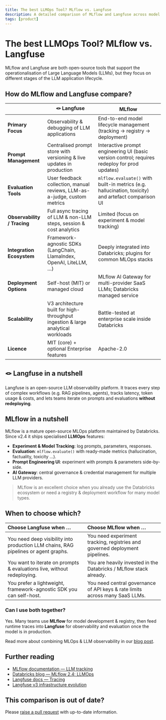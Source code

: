 ```yaml
---
title: The best LLMOps Tool? MLflow vs. Langfuse
description: A detailed comparison of MLflow and Langfuse across model lifecycle management, observability, evaluation, and prompt management to help you choose the right LLMOps platform.
tags: [product]
---
```


# The best LLMOps Tool? MLflow vs. Langfuse

MLflow and Langfuse are both open-source tools that support the operationalisation of Large Language Models (LLMs), but they focus on different stages of the LLM application lifecycle.

## How do MLflow and Langfuse compare?

|                              | **🪢 Langfuse**                                                                                                             | **MLflow**                                                                                                                       |
| ---------------------------- | -------------------------------------------------------------------------------------------------------------------------- | ------------------------------------------------------------------------------------------------------------------------------- |
| **Primary Focus**            | Observability & debugging of LLM applications                                                                              | End-to-end model lifecycle management (tracking → registry → deployment)                                                        |
| **Prompt Management**        | Centralised prompt store with versioning & live updates in production                                                      | Interactive prompt engineering UI (basic version control; requires redeploy for prod updates)                                   |
| **Evaluation Tools**         | User feedback collection, manual reviews, LLM-as-a-judge, custom metrics                                                   | `mlflow.evaluate()` with built-in metrics (e.g. hallucination, toxicity) and artefact comparison UI                              |
| **Observability / Tracing**  | Full async tracing of LLM & non-LLM steps, session & cost analytics                                                        | Limited (focus on experiment & model tracking)                                                                                  |
| **Integration Ecosystem**    | Framework-agnostic SDKs (LangChain, LlamaIndex, OpenAI, LiteLLM, …)                                                        | Deeply integrated into Databricks; plugins for common MLOps stacks                                                               |
| **Deployment Options**       | Self-host (MIT) or managed cloud                                                                                           | MLflow AI Gateway for multi-provider SaaS LLMs; Databricks managed service                                                     |
| **Scalability**              | V3 architecture built for high-throughput ingestion & large analytical workloads                                           | Battle-tested at enterprise scale inside Databricks                                                                              |
| **Licence**                  | MIT (core) + optional Enterprise features                                                                                  | Apache-2.0                                                                                                                       |

## 🪢 Langfuse in a nutshell

Langfuse is an open-source LLM observability platform. It traces every step of complex workflows (e.g. RAG pipelines, agents), tracks latency, token usage & costs, and lets teams iterate on prompts and evaluations **without redeploying**.


<div className="h-6" />
<TracingOverview />

## MLflow in a nutshell

MLflow is a mature open-source MLOps platform maintained by Databricks. Since v2.4 it ships specialised **LLMOps** features:

- **Experiment & Model Tracking**: log prompts, parameters, responses.
- **Evaluation**: `mlflow.evaluate()` with ready-made metrics (hallucination, factuality, toxicity …).
- **Prompt Engineering UI**: experiment with prompts & parameters side-by-side.
- **AI Gateway**: central governance & credential management for multiple LLM providers.

> MLflow is an excellent choice when you already use the Databricks ecosystem or need a registry & deployment workflow for many model types.

## When to choose which?

| Choose **Langfuse** when … | Choose **MLflow** when … |
| :------------------------- | :----------------------- |
| You need deep visibility into production LLM chains, RAG pipelines or agent graphs. | You need experiment tracking, registries and governed deployment pipelines. |
| You want to iterate on prompts & evaluations live, without redeploying. | You are heavily invested in the Databricks / MLflow stack already. |
| You prefer a lightweight, framework-agnostic SDK you can self-host. | You need central governance of API keys & rate limits across many SaaS LLMs. |

### Can I use both together?

Yes. Many teams use **MLflow** for model development & registry, then feed runtime traces into **Langfuse** for observability and evaluation once the model is in production.


<Callout type="info">
  Read more about combining MLOps & LLM observability in our <a href="/blog/2025-05-open-sourcing-langfuse-product">blog post</a>.
</Callout>

## Further reading

- [MLflow documentation — LLM tracking](https://mlflow.org/docs/latest/llms/llm-tracking/index.html)
- [Databricks blog — MLflow 2.4: LLMOps](https://www.databricks.com/blog/announcing-mlflow-24-llmops-tools-robust-model-evaluation)
- [Langfuse docs — Tracing](https://langfuse.com/docs/tracing)
- [Langfuse v3 infrastructure evolution](https://langfuse.com/blog/2024-12-langfuse-v3-infrastructure-evolution)

## This comparison is out of date?

Please [raise a pull request](https://github.com/langfuse/langfuse-docs/tree/main/pages/faq/all) with up-to-date information.